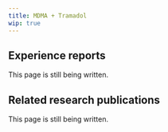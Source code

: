 ---
title: MDMA + Tramadol
wip: true
---

## Experience reports

This page is still being written.

## Related research publications

This page is still being written.

